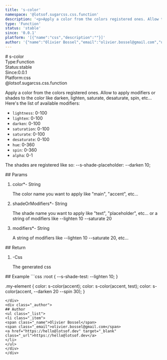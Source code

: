 ```yaml
---
title: 's-color'
namespace: '@lotsof.sugarcss.css.function'
description: '<p>Apply a color from the colors registered ones. Allow to apply modifiers or shades to the color like darken, lighten, saturate, desaturate, spin, etc... Here&#39;s the list of available modifiers:</p> <ul> <li><code>lightness</code>: 0-100</li> <li><code>lighten</code>: 0-100</li> <li><code>darken</code>: 0-100</li> <li><code>saturation</code>: 0-100</li> <li><code>saturate</code>: 0-100</li> <li><code>desaturate</code>: 0-100</li> <li><code>hue</code>: 0-360</li> <li><code>spin</code>: 0-360</li> <li><code>alpha</code>: 0-1</li> </ul> <p>The shades are registered like so: --s-shade-placeholder: --darken 10;</p> '
type: 'Function'
status: 'stable'
since: '0.0.1'
platform: '[{"name":"css","description":""}]'
author: '{"name":"Olivier Bossel","email":"olivier.bossel@gmail.com","url":"https://hello@lotsof.dev"}'
---
```

<div class="docmap-mdx">
# s-color
<div class="_metas">
<div class="_type"><span class="_type-label">Type:</span><span class="_type-value">Function</span></div>
<div class="_status"><span class="_status-label">Status:</span><span class="_status-value -stable">stable</span></div>
<div class="_since"><span class="_since-label">Since:</span><span class="_since-value">0.0.1</span></div>
<div class="_platform"><span class="_platform-label">Platform:</span><span class="_platform-value -css">css</span></div>
</div>
<div class="_namespace">@lotsof.sugarcss.css.function</div>
<div class="_description typo-lead typo-format">
<p>Apply a color from the colors registered ones.
Allow to apply modifiers or shades to the color like darken, lighten, saturate, desaturate, spin, etc...
Here&#39;s the list of available modifiers:</p>
<ul>
<li><code>lightness</code>: 0-100</li>
<li><code>lighten</code>: 0-100</li>
<li><code>darken</code>: 0-100</li>
<li><code>saturation</code>: 0-100</li>
<li><code>saturate</code>: 0-100</li>
<li><code>desaturate</code>: 0-100</li>
<li><code>hue</code>: 0-360</li>
<li><code>spin</code>: 0-360</li>
<li><code>alpha</code>: 0-1</li>
</ul>
<p>The shades are registered like so: --s-shade-placeholder: --darken 10;</p>

</div>
<div class="_params">
## Params
<ol class="_list">
<li class="_item">
<span class="_name">color<span class="_required">*</span></span><span class="_default">-</span> <span class="_type">String</span>
<p class="_description">The color name you want to apply like &quot;main&quot;&comma; &quot;accent&quot;&comma; etc&period;&period;&period;</p>
</li>
<li class="_item">
<span class="_name">shadeOrModifiers<span class="_required">*</span></span><span class="_default">-</span> <span class="_type">String</span>
<p class="_description">The shade name you want to apply like &quot;text&quot;&comma; &quot;placeholder&quot;&comma; etc&period;&period;&period; or a string of modifiers like --lighten 10 --saturate 20</p>
</li>
<li class="_item">
<span class="_name">modifiers<span class="_required">*</span></span><span class="_default">-</span> <span class="_type">String</span>
<p class="_description">A string of modifiers like --lighten 10 --saturate 20&comma; etc&period;&period;&period;</p>
</li>
</ol>
</div>
<div class="_return">
## Return
<ol class="_list">
<li class="_item">
<span class="_default">-</span><span class="_type">Css</span>
<p class="_description">The generated css</p>
</li>
</ol>
</div>
<div class="_examples">
## Example
```css
:root {
   --s-shade-test: --lighten 10;
}

.my-element {
  color: s-color(accent);
  color: s-color(accent, test);
  color: s-color(accent, --darken 20 --spin 30);
}
```
</div>
<div class="_author">
## Author
<ul class="_list">
<li class="_item">
<span class="_name">Olivier Bossel</span>
<span class="_email">olivier.bossel@gmail.com</span>
<a href="https://hello@lotsof.dev" target="_blank" class="_url">https://hello@lotsof.dev</a>
</li>
</ul>
</div>
</div>